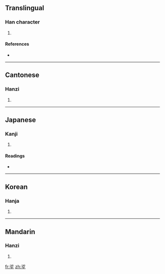 ==Translingual==

===Han character===
{{Han char|rn=32|rad=土|as=07|sn=10|four=3210<sub>4</sub>|canj=水中土 (ELG)}}

# {{defn|Han|sort=土07}}

====References====
* {{Han ref|kx=0229.120|dkj=05100|dj=0465.030|hdz=10447.020|uh=57BD|ud=22461|bh=D150|bd=53584}}

----

==Cantonese==

===Hanzi===
{{yue-hanzi|jyut=|y=yan6}}

# {{defn|Cantonese|sort=土07}}

----

==Japanese==

===Kanji===
{{ja-kanji|grade=|rs=土07}}

# {{defn|Japanese|sort=土07}}

====Readings====
* {{ja-readings|on=[[ぎん]] (gin), [[ごん]] (gon)|kun=[[おり]] (ori), [[めぐる]] (meguru)}}

----

==Korean==

===Hanja===
{{ko-hanja|hangeul=은|rv=eun|mr=ŭn}}

# {{defn|Korean|sort=土07}}

----

==Mandarin==

===Hanzi===
{{cmn-hanzi|pin=[[yìn]] ([[yin4]])|wg=yin<sup>4</sup>}}

# {{defn|Mandarin|sort=土07}}

[[fr:垽]]
[[zh:垽]]